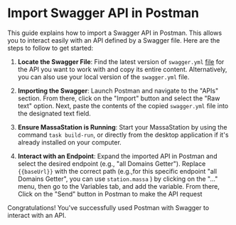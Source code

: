 # Import Swagger API in Postman

This guide explains how to import a Swagger API in Postman. This allows you to interact easily with an API defined by a Swagger file.
Here are the steps to follow to get started:

1. **Locate the Swagger File**: Find the latest version of `swagger.yml` [file](https://github.com/massalabs/station/blob/main/api/swagger/server/restapi/resource/swagger.yml) for the API you want to work with and copy its entire content. Alternatively, you can also use your local version of the `swagger.yml` file.

2. **Importing the Swagger**: Launch Postman and navigate to the "APIs" section. From there, click on the "Import" button and select the "Raw text" option. Next, paste the contents of the copied `swagger.yml` file into the designated text field.

3. **Ensure MassaStation is Running**: Start your MassaStation by using the command `task build-run`, or directly from the desktop application if it's already installed on your computer.

4. **Interact with an Endpoint**: Expand the imported API in Postman and select the desired endpoint (e.g., "all Domains Getter"). Replace `{{baseUrl}}` with the correct path (e.g.,for this specific endpoint "all Domains Getter", you can use `station.massa` ) by clicking on the "..." menu, then go to the Variables tab, and add the variable. From there, Click on the "Send" button in Postman to make the API request

Congratulations! You've successfully used Postman with Swagger to interact with an API.